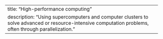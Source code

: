---
title: "High-performance computing"
description: "Using supercomputers and computer clusters to solve advanced or resource-intensive computation problems, often through parallelization."
---